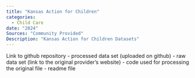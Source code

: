 ```yaml
---
title: "Kansas Action for Children"
categories:
  - Child Care
date: "2024"
Sources: "Community Provided"
Description: "Kansas Action for Children Datasets"
---
```


Link to github repository - processed data set (uploaded on github) - raw data set (link to the original provider's website) - code used for processing the original file - readme file
